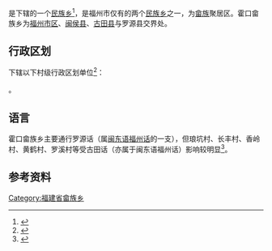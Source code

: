 {{中国乡级行政区|35/01/23/203/000}}

'''{{PAGENAMEBASE}}'''是{{PRC admin/fullname|35/01/23/203/000|3}}下辖的一个[[民族乡|民族乡]]<ref>{{PRC admin/ref sgc|{{PRC admin/parent|35/01/23/203/000}}}}</ref>，是福州市仅有的两个[[民族乡|民族乡]]之一，为[[畲族|畲族]]聚居区。霍口畲族乡为[[福州市|福州市区]]、[[闽侯县|闽侯县]]、[[古田县|古田县]]与罗源县交界处。

== 行政区划 ==
{{PAGENAMEBASE}}下辖以下村级行政区划单位<ref>{{PRC admin/ref sgc|35/01/23/203/000}}</ref>：

{{PRC admin/children|35/01/23/203/000}}。

== 语言 ==
霍口畲族乡主要通行罗源话（属[[闽东语|闽东语]][[福州话|福州话]]的一支），但琅坑村、长丰村、香岭村、黄鹤村、罗溪村等受古田话（亦属于闽东语福州话）影响较明显<ref>{{cite book| last =福建省罗源县地方志编纂委员会| first =| authorlink =| coauthors =| title =罗源县志| publisher =方志出版社| date =1998-11| location =北京| pages =第三十四篇　方　言| url =http://www.fzdqw.com/ShowText.asp?ToBook=1109&index=1890&| doi =| id =| isbn =7-80122-390-X| deadurl =yes| archiveurl =https://web.archive.org/web/20160304194731/http://www.fzdqw.com/ShowText.asp?ToBook=1109&index=1890&| archivedate =2016年3月4日| df =}}</ref>。

== 参考资料 ==
{{reflist}}

{{福建行政区划小作品}}
{{PRC admin/navcat|35/01/23/203/000}}
[[Category:福建省畲族乡|Category:福建省畲族乡]]
